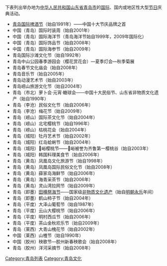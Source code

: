 下表列出举办地为[[中华人民共和国|中华人民共和国]][[山东省|山东省]][[青岛市|青岛市]]的[[国际|国际]]、国内或地区性大型[[节日|节日]]庆典活动。

* [[青岛国际啤酒节|青岛国际啤酒节]]（始自1991年）——中国十大节庆品牌之首
* 中国（青岛）国际时装周（始自2001年）
* 中国（青岛）国际海洋节（青岛海洋节始自1999年，2009年国际化）
* 中国（青岛）国际饰品节（始自2008年）
* 中国（青岛）国际海参节（始自2009年）
* 青岛国际沙滩文化节（始自1992年）
* 青岛中山公园春季游园会（樱花赏花会）—夏季灯会—秋季菊展
* 青岛春节文化庙会（始自2008年）
* 青岛音乐节（始自2005年）
* 青岛动漫艺术节（始自2003年）
* 青岛崂山旅游文化节（始自2004年）
* 青岛（市北）萝卜会·元宵·糖球会——中国十大民俗节、山东省非物质文化遗产（始自1990年）
* 青岛（李沧）民俗文化节（始自2006年）
* 青岛（李沧）梅花节（始自2009年）
* 青岛（崂山）国际茶文化节（始自2004年）
* 青岛（崂山）北宅樱桃节（始自1996年）
* 青岛（崂山）枯桃花会（始自2004年）
* 青岛（城阳）牡丹艺术节（始自2002年）
* 青岛（城阳）红岛蛤蜊节（始自2004年）
* 青岛（城阳）𫵺峪樱桃节——𫵺峪被誉为齐鲁第一樱桃谷（始自2003年）
* 青岛（城阳）韩国料理美食节（始自2006年）
* 青岛（黄岛）凤凰岛文化旅游节（始自1998年）
* 青岛（黄岛）凤凰岛国际民俗文化节（始自2008年）
* 青岛（黄岛）薛家岛海鲜节（始自2006年）
* 青岛（黄岛）海青采茶节（始自2006年）
* 青岛（黄岛）灵山湾拉网节（始自2009年）
* 青岛（即墨）[[田横祭海节|田横祭海节]]——国家级[[非物质文化遗产|非物质文化遗产]]（始自[[明朝|明朝]][[永乐_(明朝)|永乐]]年间）
* 青岛（即墨）鹤山柿子节（始自2004年）
* 青岛（平度）大泽山葡萄节（始自1987年）
* 青岛（平度）云山大樱桃节（始自2006年）
* 青岛（平度）明村西瓜节（始自2006年）
* 青岛（平度）茶山金秋欢乐节（始自2009年）
* 青岛（莱西）大青山槐花节（始自2002年）
* 中国（莱西）山楂节（始自1990年）
* 中国（胶州）秧歌节—胶州新春秧歌会（始自2008年）
* 青岛（胶州）洋河采摘节（始自2008年）

[[Category:青岛列表|Category:青岛列表]]
[[Category:青岛文化|Category:青岛文化]]